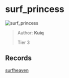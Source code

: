 
# surf_princess

![surf_princess](https://raw.githubusercontent.com/Sayt123/SurfMapPics/Maps-and-bonuses/csgo/surf_princess.jpg)

> Author: **Kuiq**
>
> Tier 3

## Records

[surfheaven](https://surfheaven.eu/map/surf_princess)
